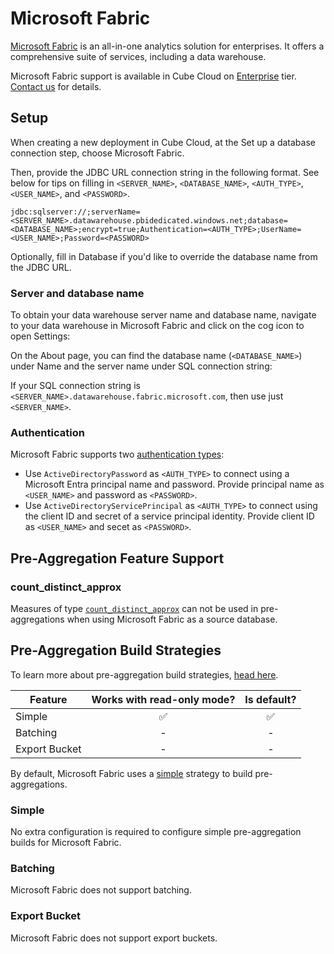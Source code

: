 # Microsoft Fabric

[Microsoft Fabric][link-fabric] is an all-in-one analytics solution for
enterprises. It offers a comprehensive suite of services, including a
data warehouse.

<SuccessBox>

Microsoft Fabric support is available in Cube Cloud on
[Enterprise](https://cube.dev/pricing) tier. [Contact
us](https://cube.dev/contact) for details.

</SuccessBox>

## Setup

When creating a new deployment in Cube Cloud, at the <Btn>Set up a database
connection</Btn> step, choose <Btn>Microsoft Fabric</Btn>.

<Screenshot src="https://ucarecdn.com/ecfef0be-8122-43c1-acca-7e9a5806b6fb/"/>

Then, provide the <Btn>JDBC URL</Btn> connection string in the following
format. See below for tips on filling in `<SERVER_NAME>`, `<DATABASE_NAME>`,
`<AUTH_TYPE>`, `<USER_NAME>`, and `<PASSWORD>`.

```
jdbc:sqlserver://;serverName=<SERVER_NAME>.datawarehouse.pbidedicated.windows.net;database=<DATABASE_NAME>;encrypt=true;Authentication=<AUTH_TYPE>;UserName=<USER_NAME>;Password=<PASSWORD>
```

Optionally, fill in <Btn>Database</Btn> if you'd like to override the database
name from the JDBC URL.

### Server and database name

To obtain your data warehouse server name and database name, navigate to your
data warehouse in Microsoft Fabric and click on the cog icon to open
<Btn>Settings</Btn>:

<Screenshot
  src="https://ucarecdn.com/ed1b2916-ac3e-4493-8eee-e2fd5dd89dbc/"
  highlight="inset(5% 79% 76% 5% round 10px)"
/>

On the <Btn>About</Btn> page, you can find the database name (`<DATABASE_NAME>`)
under <Btn>Name</Btn> and the server name under <Btn>SQL connection string</Btn>:

<Screenshot src="https://ucarecdn.com/7818f783-4bd6-431c-87dd-c5169232c91b/"/>

If your SQL connection string is `<SERVER_NAME>.datawarehouse.fabric.microsoft.com`,
then use just `<SERVER_NAME>`.

### Authentication

Microsoft Fabric supports two [authentication types][link-fabric-auth]:

* Use `ActiveDirectoryPassword` as `<AUTH_TYPE>` to connect using a
Microsoft Entra principal name and password. Provide principal name as
`<USER_NAME>` and password as `<PASSWORD>`. 
* Use `ActiveDirectoryServicePrincipal` as `<AUTH_TYPE>` to connect
using the client ID and secret of a service principal identity. Provide
client ID as `<USER_NAME>` and secet as `<PASSWORD>`.

## Pre-Aggregation Feature Support

### count_distinct_approx

Measures of type
[`count_distinct_approx`][ref-schema-ref-types-formats-countdistinctapprox] can
not be used in pre-aggregations when using Microsoft Fabric as a source
database.

## Pre-Aggregation Build Strategies

<InfoBox>

To learn more about pre-aggregation build strategies, [head
here][ref-caching-using-preaggs-build-strats].

</InfoBox>

| Feature       | Works with read-only mode? | Is default? |
| ------------- | :------------------------: | :---------: |
| Simple        |             ✅             |     ✅      |
| Batching      |             -              |      -      |
| Export Bucket |             -              |      -      |

By default, Microsoft Fabric uses a [simple][self-preaggs-simple] strategy
to build pre-aggregations.

### Simple

No extra configuration is required to configure simple pre-aggregation builds
for Microsoft Fabric.

### Batching

Microsoft Fabric does not support batching.

### Export Bucket

Microsoft Fabric does not support export buckets.

[link-fabric]: https://www.microsoft.com/en-us/microsoft-fabric/
[link-fabric-auth]: https://learn.microsoft.com/en-us/sql/connect/jdbc/setting-the-connection-properties?view=sql-server-ver16#properties
[ref-caching-using-preaggs-build-strats]:
  /product/caching/using-pre-aggregations#pre-aggregation-build-strategies
[ref-recipe-enable-ssl]:
  /guides/recipes/data-sources/using-ssl-connections-to-data-source
[ref-schema-ref-types-formats-countdistinctapprox]:
  /reference/data-model/types-and-formats#count_distinct_approx
[self-preaggs-simple]: #simple